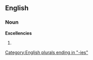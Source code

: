 ==English==

===Noun===
'''Excellencies'''

# {{plural of|[[Excellency]]}}

[[Category:English plurals ending in "-ies"]]
